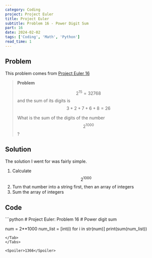 ```yaml
---
category: Coding
project: Project Euler
title: Project Euler
subtitle: Problem 16 - Power Digit Sum
part: 16
date: 2024-02-02
tags: ['Coding', 'Math', 'Python']
read_time: 1
---
```



## Problem

This problem comes from [Project Euler 16](https://projecteuler.net/problem=16)


> **Problem**
>
> $$ 2^{15} = 32768$$ and the sum of its digits is $$ 3+2+7+6+8=26$$ 
>
> What is the sum of the digits of the number $$ 2^{1000} $$ ?


## Solution

The solution I went for was fairly simple.

1. Calculate $$ 2^{1000} $$ 
2. Turn that number into a string first, then an array of integers
3. Sum the array of integers

## Code

<Tabs>
<Tab name="problem16.py" checked="checked">
```python
# Project Euler: Problem 16
# Power digit sum

num = 2**1000
num_list = [int(i) for i in str(num)]
print(sum(num_list))
```
</Tab>
</Tabs>

<Spoiler>1366</Spoiler>